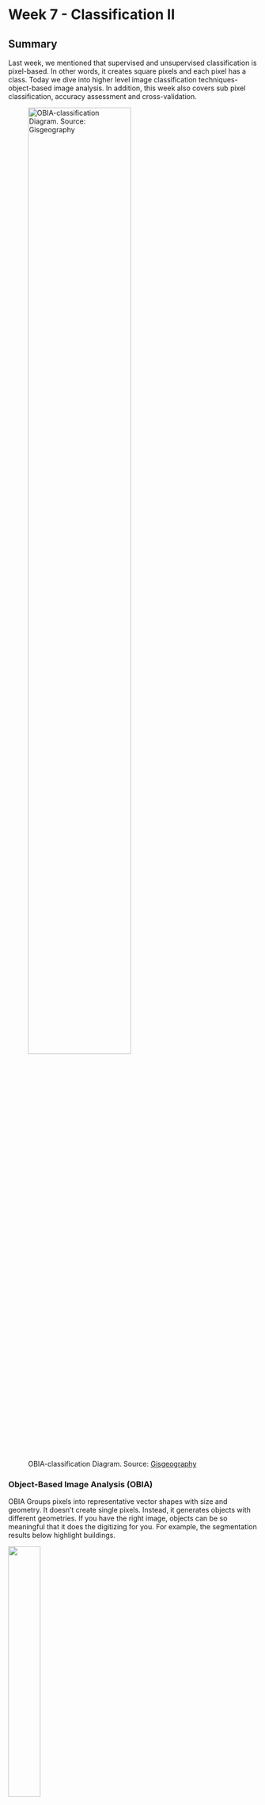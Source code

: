 # Week 7 - Classification II

## Summary

Last week, we mentioned that supervised and unsupervised classification is pixel-based. In other words, it creates square pixels and each pixel has a class. Today we dive into higher level image classification techniques- object-based image analysis. In addition, this week also covers sub pixel classification, accuracy assessment and cross-validation.

![OBIA-classification Diagram. Source: [Gisgeography](https://gisgeography.com/obia-object-based-image-analysis-geobia/)](week7-images/OBIA-classification1-1.png){width="70%"}


### Object-Based Image Analysis (OBIA)

OBIA Groups pixels into representative vector shapes with size and geometry. It doesn’t create single pixels. Instead, it generates objects with different geometries. If you have the right image, objects can be so meaningful that it does the digitizing for you. For example, the segmentation results below highlight buildings.

![](week7-images/obia-segmentation-clustering-ml.png){width="36%"}                         ![](week7-images/object-based-diagram.png){width="45%"}

Source: [Gisgeography](https://gisgeography.com/obia-object-based-image-analysis-geobia/)

Four steps to perform OBIA classification:

1. Perform multiresolution segmentation
2. Select training areas
3. Define statistics
4. Classify

In OBIA classification, we can use different methods to classify objects. For example,

- **shape**: if we want to classify buildings, we can use a shape statistic such as “rectangular fit”. This tests an object’s geometry to the shape of a rectangle.

- **texture**: homogeneity of an object. For example, water is mostly homogeneous because it’s mostly dark blue. But forests have shadows and are a mix of green and black.

- **spectral**: we can use the mean value of spectral properties such as near-infrared, short-wave infrared, red, green, or blue.

- **geographic context**: objects have proximity and distance relationships between neighbors.

- **Nearest neighbor (NN) classification**: similar to supervised classification

![Each object in OBIA has statistics associated with it. On the right, is image object information for the selected building regarding its shape, size and spectral characteristics. Source: [Gisgeography](https://gisgeography.com/obia-object-based-image-analysis-geobia/)](week7-images/OBIA-Image-Object-Information-1-1.png){width="77%"}

### How to decide which image classification technique to use?

Let’s say we want to classify trees in high spatial resolution image.

We decide to choose all pixels with high NDVI in that image. But this could also misclassify other pixels in the image that aren’t trees. For this reason, pixel-based classification like unsupervised and supervised classification gives a "salt and pepper" look, which means image appears to be speckled with noise or granular variations.

![Unsupervised classification with unwanted speckle classification. Source: [Gisgeography](https://gisgeography.com/obia-object-based-image-analysis-geobia/)](week7-images/Unsupervised-Classification-Salt-Pepper.png){width="77%"}

Humans naturally aggregate spatial information into groups. Multiresolution segmentation does this task by grouping homogenous pixels into objects. Water features are easily recognizable after multiresolution segmentation. This is how humans visualize spatial features.

**So, when should we use pixel-based (unsupervised and supervised classification) or object-based classification?**

![Source: [Gisgeography](https://gisgeography.com/obia-object-based-image-analysis-geobia/)](week7-images/Spatial-Resolution-Comparison.png){width="80%"}

As I illustrated before, spatial resolution is an important factor when selecting image classification techniques. When we have a low spatial resolution image, both traditional pixel-based and object-based image classification techniques perform well. In contrast, when we have a high spatial resolution image, OBIA is superior to traditional pixel-based classification.

### Sub-pixel Analysis

Sub-pixel means that each pixel will be divided into smaller units to implement interpolation algorithms for these smaller units.

Sub-pixel mapping, which in most cases can be regarded as a subsequent procedure to spectral unmixing, aims to arrange the spatial location of possible classes inside each mixed pixel given the obtained abundance map.

![An example of sub-pixel analysis, comparing high-resolution imagery with images processed from medium-resolution remote sensing data such as Landsat. Source: [(MacLachlan et al., 2017)](https://doi.org/10.1080/01431161.2017.1346403)](week7-images/Subpixel land-cover classification for improved urban area estimates using Landsat.jpg){width="50%"}

The goal of sub-pixel analysis is to extract more detailed information at the pixel level. For example, even if a pixel is primarily covered by buildings, if it also includes a portion of roads and vegetation, sub-pixel analysis will be able to identify these proportions. This is particularly useful for urban planning and environmental monitoring, as it allows for more precise mapping and monitoring of urban land use and changes.

### Accuracy Assessment

Confusion Matrix is a fundamental tool for assessing the performance of classification models in machine learning and statistics. It provides a visual representation of the actual vs. predicted outcomes for a binary classifier, helping to understand how well the model performs in distinguishing between two classes (e.g., spam vs. non-spam in email filtering).

The confusion matrix consists of four key elements:

- **True Positives (TP):** Instances correctly predicted as positive (e.g., emails correctly identified as spam).
- **False Negatives (FN):** Positive instances incorrectly predicted as negative (e.g., spam emails misclassified as non-spam).
- **False Positives (FP):** Negative instances incorrectly predicted as positive (e.g., non-spam emails misclassified as spam).
- **True Negatives (TN):** Instances correctly predicted as negative (e.g., non-spam emails correctly identified as non-spam).

Advanced classification metrics derived from the confusion matrix offer deeper insights into the model's performance, including:

![Confusion matrix with advanced classification metrics. Source: [Manisha-sirsat](https://manisha-sirsat.blogspot.com/2019/04/confusion-matrix.html)](week7-images/confusionMatrxiUpdated.jpg){width="80%"}

- **Sensitivity (Recall or True Positive Rate):** The proportion of actual positives correctly identified by the model. High sensitivity indicates the model is good at catching positive cases.
- **Specificity (True Negative Rate):** The proportion of actual negatives correctly identified, showing how well the model identifies negative cases.
- **Precision:** The proportion of positive identifications that were actually correct, highlighting the model's accuracy in predicting positive classes.
- **Accuracy:** The overall proportion of correct predictions made out of all predictions, providing a general measure of the model's performance.
- **F1 Score:** The harmonic mean of precision and recall, offering a balance between them and is particularly useful when the classes are imbalanced.

**Accuracy Assessment** refers to evaluating how accurately a model predicts outcomes across its entire set of predictions. Except this, it also look at how the model balances detecting true positives versus true negatives, its precision, and more. These details are especially important when the data isn't evenly distributed, thus helps in identifying the strengths and weaknesses of a model, guiding improvements and adjustments to enhance its predictive capabilities.

### Cross-validation

Cross-validation involves splitting the dataset into smaller subsets to repeatedly train and validate the model. The most common method of cross-validation is k-fold cross-validation.

1. **Generalization Ability Assessment**: evaluate the model's predictive ability on unknown data. 

2. **Avoiding Overfitting**: ensure the effectiveness and robustness of the model in practical applications. 

3. **Model Selection and Hyperparameter Tuning**: such as the learning rate or the number of layers in deep learning models, to improve the performance of the model.


## Applications

With regard to the application of subpixel, my teacher MacLachlan et
al. made a lot of contributions and progress. They explored subpixel land cover classification to enhance urban area estimation, leveraging high spatial resolution orthophotos and Landsat imagery for the Perth Metropolitan Region (PMR), Western Australia. The research demonstrated that correcting Landsat-derived subpixel estimates with values from a detailed comparison to high-resolution data significantly reduced estimation errors by about 55.08% for the PMR (MacLachlan et
al., 2017). This methodology, adaptable globally with readily available or inexpensive high-resolution imagery such as Google Earth, offers a promising approach to improving urban growth monitoring and sustainability efforts.

## Reflection

This week's exploration of remote sensing image classification introduced me to the ability of machine learning (ML) to discriminately interpret the Earth's surface from satellite imagery. I learnt about ML techniques such as CART, RF, ML, SVM, and etc. and practised the difference between supervised and unsupervised learning. To be honest, I was initially sceptical about the accuracy of the algorithms in classifying images compared to the human eye, but was later surprised to find out that the algorithms were able to skilfully classify image segments,.